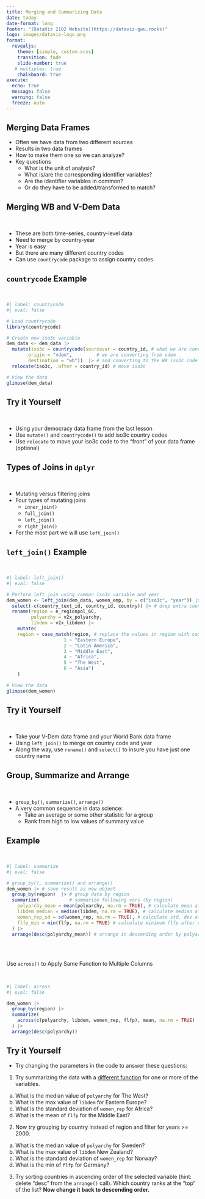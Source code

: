 ```yaml
---
title: Merging and Summarizing Data
date: today
date-format: long
footer: "[DataViz 2102 Website](https://dataviz-gwu.rocks)"
logo: images/dataviz-logo.png
format:
  revealjs:
    theme: [simple, custom.scss]
    transition: fade
    slide-number: true
   # multiplex: true
    chalkboard: true
execute:
  echo: true
  message: false
  warning: false
  freeze: auto
---
```


## Merging Data Frames

- Often we have data from two different sources
- Results in two data frames
- How to make them one so we can analyze? 
- Key questions
  - What is the unit of analysis? 
  - What is/are the corresponding identifier variables?
  - Are the identifier variables in common? 
  - Or do they have to be added/transformed to match?
  
## Merging WB and V-Dem Data

<br>

- These are both time-series, country-level data
- Need to merge by country-year
- Year is easy
- But there are many different country codes
- Can use `countrycode` package to assign country codes

## `countrycode` Example

<br>

```r
#| label: countrycode
#| eval: false

# Load countrycode
library(countrycode)

# Create new iso3c variable
dem_data <- dem_data |>    
  mutate(iso3c = countrycode(sourcevar = country_id, # what we are converting
        origin = "vdem",         # we are converting from vdem
        destination = "wb"))  |> # and converting to the WB iso3c code 
  relocate(iso3c, .after = country_id) # move iso3c 

# View the data
glimpse(dem_data)
```

## Try it Yourself

<br>

- Using your democracy data frame from the last lesson
- Use `mutate()` and `countrycode()` to add iso3c country codes
- Use `relocate` to move your iso3c code to the "front" of your data frame (optional)

## Types of Joins in `dplyr`

<br>

- Mutating versus filtering joins
- Four types of mutating joins
  - `inner_join()`
  - `full_join()`
  - `left_join()`
  - `right_join()`
- For the most part we will use `left_join()`

## `left_join()` Example

<br>

```r
#| label: left_join()
#| eval: false

# Perform left join using common iso3c variable and year
dem_women <- left_join(dem_data, women_emp, by = c("iso3c", "year")) |> 
  select(-c(country_text_id, country_id, country)) |> # drop extra country codes/names
  rename(region = e_regionpol_6C, 
         polyarchy = v2x_polyarchy,
         libdem = v2x_libdem) |>
    mutate(
    region = case_match(region, # replace the values in region with country names
                     1 ~ "Eastern Europe", 
                     2 ~ "Latin America",  
                     3 ~ "Middle East",   
                     4 ~ "Africa", 
                     5 ~ "The West", 
                     6 ~ "Asia")
    )
  
# View the data
glimpse(dem_women)  
```

## Try it Yourself

<br>

- Take your V-Dem data frame and your World Bank data frame
- Using `left_join()` to merge on country code and year
- Along the way, use `rename()` and `select()` to insure you have just one country name

## Group, Summarize and Arrange

<br>

- `group_by()`, `summarize()`, `arrange()`
- A very common sequence in data science:
  - Take an average or some other statistic for a group
  - Rank from high to low values of summary value
  
## Example

<br>

```r
#| label: summarize
#| eval: false

# group_by(), summarize() and arrange()
dem_women |> # save result as new object
  group_by(region)  |> # group data by region
  summarize(           # summarize following vars (by region)
    polyarchy_mean = mean(polyarchy, na.rm = TRUE), # calculate mean after remove NAs
    libdem_median = median(libdem, na.rm = TRUE), # calculate median after remove NAs
    women_rep_sd = sd(women_rep, na.rm = TRUE), # calculate std. dev after remove NAs
    flfp_min = min(flfp, na.rm = TRUE) # calculate minimum flfp after remove NAs
  ) |> 
  arrange(desc(polyarchy_mean)) # arrange in descending order by polyarchy score
```

## 

<br>

Use `across()` to Apply Same Function to Multiple Columns

<br>

```r
#| label: across
#| eval: false

dem_women |>
  group_by(region) |> 
  summarize(
    across(c(polyarchy, libdem, women_rep, flfp), mean, na.rm = TRUE)
  ) |> 
  arrange(desc(polyarchy))
```


## Try it Yourself {.scrollable}

- Try changing the parameters in the code to answer these questions: 

1. Try summarizing the data with a [different function](https://dplyr.tidyverse.org/reference/summarise.html#useful-functions) for one or more of the variables. 
  a. What is the median value of `polyarchy` for The West? 
  b. What is the max value of `libdem` for Eastern Europe?
  c. What is the standard deviation of `women_rep` for Africa?
  d. What is the mean of `flfp` for the Middle East?
  
2. Now try grouping by country instead of region and filter for years >= 2000.

  a. What is the median value of `polyarchy` for Sweden? 
  b. What is the max value of `libdem` New Zealand?
  c. What is the standard deviation of `women_rep` for Norway?
  d. What is the min of `flfp` for Germany?

3. Try sorting countries in ascending order of the selected variable (hint: delete "desc" from the `arrange()` call). Which country ranks at the "top" of the list? **Now change it back to descending order.** 
